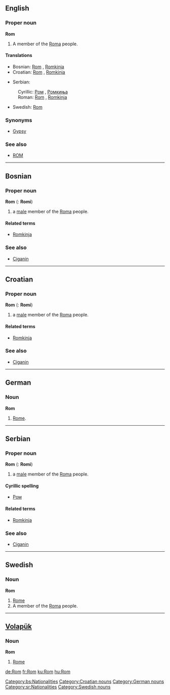 ==English==
===Proper noun===
'''Rom'''

# A member of the [[Roma]] people.

====Translations====
{{top}}
*Bosnian: [[Rom#Bosnian|Rom]] {{m}}, [[Romkinja#Bosnian|Romkinja]] {{f}}
*Croatian: [[Rom#Croatian|Rom]] {{m}}, [[Romkinja#Croatian|Romkinja]] {{f}}
{{mid}}
*Serbian:
:Cyrillic: [[Ром#Serbian|Ром]] {{m}}, [[Ромкиња#Serbian|Ромкиња]] {{f}}
:Roman: [[Rom#Serbian|Rom]] {{m}}, [[Romkinja#Serbian|Romkinja]] {{f}}
*Swedish: [[Rom#Swedish|Rom]]
{{bottom}}

===Synonyms===
*[[Gypsy]]

===See also===
*[[ROM]]

----

==Bosnian==
===Proper noun===
'''Rom''' {{m}} {{s}} ({{p}}: '''Romi''')
#a [[male]] member of the [[Roma]] people.
====Related terms====
*[[Romkinja#Bosnian|Romkinja]]
===See also===
*[[Ciganin#Bosnian|Ciganin]]
[[Category:bs:Nationalities]]

----

==Croatian==
===Proper noun===
'''Rom''' {{m}} {{s}} ({{p}}: '''Romi''')
#a [[male]] member of the [[Roma]] people.
====Related terms====
*[[Romkinja#Croatian|Romkinja]]
===See also===
*[[Ciganin#Croatian|Ciganin]]
[[Category:Croatian nouns]]

----

==German==
===Noun===
'''Rom'''
# [[Rome]].
[[Category:German nouns]]

----

==Serbian==
===Proper noun===
'''Rom''' {{m}} {{s}} ({{p}}: '''Romi''')
#a [[male]] member of the [[Roma]] people.
====Cyrillic spelling====
*[[Ром#Serbian|Ром]]
====Related terms====
*[[Romkinja#Serbian|Romkinja]]
===See also===
*[[Ciganin#Serbian|Ciganin]]
[[Category:sr:Nationalities]]

----

==Swedish==
===Noun===
'''Rom'''
# [[Rome]]
# A member of the [[Roma]] people.
[[Category:Swedish nouns]]

----

==[[Volapük]]== 
===Noun===
'''Rom'''
# [[Rome]]

[[de:Rom]]
[[fr:Rom]]
[[ku:Rom]]
[[hu:Rom]]